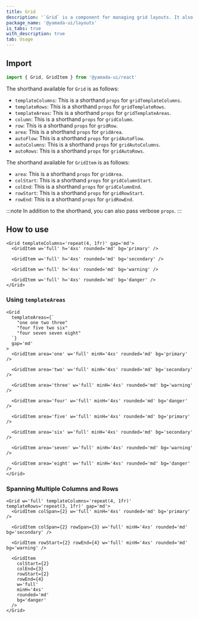 ```yaml
---
title: Grid
description: '`Grid` is a component for managing grid layouts. It also comes with handy style shorthand.'
package_name: '@yamada-ui/layouts'
is_tabs: true
with_description: true
tab: Usage
---
```


## Import

```ts
import { Grid, GridItem } from '@yamada-ui/react'
```

The shorthand available for `Grid` is as follows:

- `templateColumns`: This is a shorthand `props` for `gridTemplateColumns`.
- `templateRows`: This is a shorthand `props` for `gridTemplateRows`.
- `templateAreas`: This is a shorthand `props` for `gridTemplateAreas`.
- `column`: This is a shorthand `props` for `gridColumn`.
- `row`: This is a shorthand `props` for `gridRow`.
- `area`: This is a shorthand `props` for `gridArea`.
- `autoFlow`: This is a shorthand `props` for `gridAutoFlow`.
- `autoColumns`: This is a shorthand `props` for `gridAutoColumns`.
- `autoRows`: This is a shorthand `props` for `gridAutoRows`.

The shorthand available for `GridItem` is as follows:

- `area`: This is a shorthand `props` for `gridArea`.
- `colStart`: This is a shorthand `props` for `gridColumnStart`.
- `colEnd`: This is a shorthand `props` for `gridColumnEnd`.
- `rowStart`: This is a shorthand `props` for `gridRowStart`.
- `rowEnd`: This is a shorthand `props` for `gridRowEnd`.

:::note
In addition to the shorthand, you can also pass verbose `props`.
:::

## How to use

```tsx
<Grid templateColumns='repeat(4, 1fr)' gap='md'>
  <GridItem w='full' h='4xs' rounded='md' bg='primary' />

  <GridItem w='full' h='4xs' rounded='md' bg='secondary' />

  <GridItem w='full' h='4xs' rounded='md' bg='warning' />

  <GridItem w='full' h='4xs' rounded='md' bg='danger' />
</Grid>
```

### Using `templateAreas`

```tsx
<Grid
  templateAreas={`
    "one one two three"
    "four five two six"
    "four seven seven eight"
  `}
  gap='md'
>
  <GridItem area='one' w='full' minH='4xs' rounded='md' bg='primary' />

  <GridItem area='two' w='full' minH='4xs' rounded='md' bg='secondary' />

  <GridItem area='three' w='full' minH='4xs' rounded='md' bg='warning' />

  <GridItem area='four' w='full' minH='4xs' rounded='md' bg='danger' />

  <GridItem area='five' w='full' minH='4xs' rounded='md' bg='primary' />

  <GridItem area='six' w='full' minH='4xs' rounded='md' bg='secondary' />

  <GridItem area='seven' w='full' minH='4xs' rounded='md' bg='warning' />

  <GridItem area='eight' w='full' minH='4xs' rounded='md' bg='danger' />
</Grid>
```

### Spanning Multiple Columns and Rows

```tsx
<Grid w='full' templateColumns='repeat(4, 1fr)' templateRows='repeat(3, 1fr)' gap='md'>
  <GridItem colSpan={2} w='full' minH='4xs' rounded='md' bg='primary' />

  <GridItem colSpan={2} rowSpan={3} w='full' minH='4xs' rounded='md' bg='secondary' />

  <GridItem rowStart={2} rowEnd={4} w='full' minH='4xs' rounded='md' bg='warning' />

  <GridItem
    colStart={2}
    colEnd={3}
    rowStart={2}
    rowEnd={4}
    w='full'
    minH='4xs'
    rounded='md'
    bg='danger'
  />
</Grid>
```
